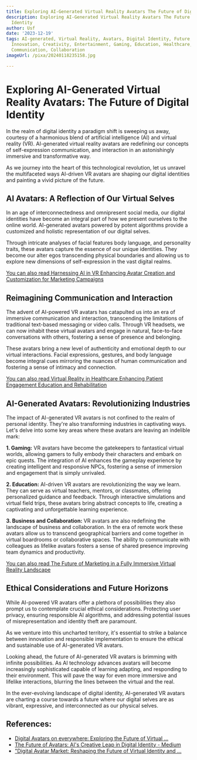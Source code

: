 ```yaml
---
title: Exploring AI-Generated Virtual Reality Avatars The Future of Digital Identity
description: Exploring AI-Generated Virtual Reality Avatars The Future of Digital
  Identity
author: Usf
date: '2023-12-19'
tags: AI-generated, Virtual Reality, Avatars, Digital Identity, Future, Technology,
  Innovation, Creativity, Entertainment, Gaming, Education, Healthcare, Business,
  Communication, Collaboration
imageUrl: /pixa/20240118235158.jpg

---
```

# Exploring  AI-Generated Virtual  Reality Avatars: The Future  of Digital Identity
In the realm of digital identity a paradigm shift is sweeping us away, courtesy of a harmonious blend of artificial  intelligence (AI) and virtual reality (VR). AI-generated virtual  reality avatars are redefining our concepts of self-expression communication,  and interaction in an astonishingly immersive and transformative way. 

As we journey  into  the heart of this technological revolution,  let us unravel the multifaceted ways AI-driven VR avatars are shaping  our digital identities and painting  a vivid picture of the future. 

## AI Avatars: A Reflection of Our Virtual Selves

In an age of interconnectedness and omnipresent social media,  our digital identities have  become an integral part of how  we present ourselves to the online world. AI-generated avatars powered by potent  algorithms provide a customized and holistic representation of our digital selves.

Through intricate analyses  of facial features body language, and personality  traits, these avatars capture the  essence of our unique identities. They  become our alter  egos transcending physical boundaries and allowing us to explore new dimensions of  self-expression in the vast digital realms.

[You can also read  Harnessing AI in VR Enhancing Avatar Creation and Customization for Marketing Campaigns](Harnessing%20AI%20in%20VR%20Enhancing%20Avatar%20Creation%20and%20Customization%20for%20Marketing%20Campaigns)


## Reimagining Communication  and Interaction

The advent of AI-powered VR avatars has catapulted us into  an era of immersive communication  and interaction, transcending the limitations  of traditional text-based messaging or video calls. Through VR headsets, we can  now inhabit these virtual avatars  and engage in natural,  face-to-face conversations with others, fostering a sense of presence  and belonging.

These avatars  bring a new level  of authenticity and emotional depth to our virtual interactions. Facial expressions, gestures, and body language become integral cues mirroring the nuances of human communication  and fostering a sense of intimacy and connection.

[You can  also read Virtual Reality in Healthcare Enhancing Patient Engagement Education and Rehabilitation](Virtual%20Reality%20in%20Healthcare%20Enhancing%20Patient%20Engagement%2C%20Education%2C%20and%20Rehabilitation)


## AI-Generated Avatars: Revolutionizing Industries

The impact of AI-generated VR avatars is not confined to the realm of personal identity. They're  also transforming  industries in captivating ways. Let's  delve into some key areas where these avatars are leaving an indelible mark:

**1. Gaming:** VR avatars have become the gatekeepers to fantastical virtual worlds, allowing gamers  to fully embody their characters  and embark on epic quests. The integration  of AI enhances the gameplay experience by  creating intelligent and  responsive NPCs, fostering a sense of  immersion  and engagement that is simply unrivaled.


**2. Education:** AI-driven VR avatars are revolutionizing the way we learn. They can serve as  virtual teachers, mentors, or classmates, offering personalized guidance and feedback. Through interactive simulations  and  virtual field trips, these  avatars bring  abstract concepts to  life, creating a captivating and unforgettable learning experience.


**3. Business and Collaboration:** VR avatars are also redefining the landscape of business and collaboration.  In the era of remote  work these avatars allow us to transcend geographical barriers and come  together in virtual boardrooms or collaborative spaces. The ability  to communicate with colleagues as lifelike avatars fosters a sense of shared presence improving team dynamics and productivity.


[You can also read The Future of Marketing in a Fully Immersive Virtual  Reality Landscape](The%20Future%20of%20Marketing%20in%20a%20Fully%20Immersive%20Virtual%20Reality%20Landscape)


## Ethical  Considerations and Future Horizons

While AI-powered VR avatars offer a plethora of possibilities they also prompt us to contemplate crucial ethical considerations. Protecting user privacy,  ensuring responsible AI algorithms, and addressing potential issues of misrepresentation and identity theft are paramount.

As we venture into this uncharted territory, it's essential to strike  a balance between innovation and responsible implementation to ensure the ethical and sustainable use of AI-generated VR avatars.

Looking ahead, the future of AI-generated VR avatars is brimming  with infinite possibilities. As AI technology advances  avatars  will become increasingly sophisticated capable of learning adapting, and responding to their environment. This will pave the way for even  more immersive and lifelike interactions, blurring the lines between the virtual and  the  real.

In the ever-evolving landscape of  digital identity, AI-generated VR avatars are charting a course towards a future where our digital selves are as vibrant, expressive, and interconnected as our physical selves.

## References:
- [Digital Avatars on everywhere: Exploring the Future of Virtual ...](https://www.linkedin.com/pulse/digital-avatars-everywhere-exploring-future-virtual-kaviyarasan-g)
- [The Future of Avatars: AI's Creative Leap in Digital Identity - Medium](https://medium.com/@COD_Metaverse/the-future-of-avatars-ais-creative-leap-in-digital-identity-c7294881337c)
- ["Digital Avatar Market: Reshaping the Future of Virtual Identity and ...](https://www.linkedin.com/pulse/digital-avatar-market-reshaping-future-virtual-identity-interaction)
